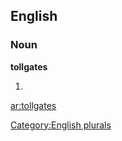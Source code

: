 
==English==

===Noun===
'''tollgates'''

# {{plural of|[[tollgate]]}}

[[Category:English plurals]]

[[ar:tollgates]]